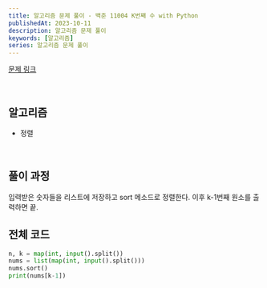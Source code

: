 ```yaml
---
title: 알고리즘 문제 풀이 - 백준 11004 K번째 수 with Python
publishedAt: 2023-10-11
description: 알고리즘 문제 풀이
keywords: [알고리즘]
series: 알고리즘 문제 풀이
---
```


[문제 링크](https://www.acmicpc.net/problem/11004)

<br />

## 알고리즘

- 정렬

<br />

## 풀이 과정

입력받은 숫자들을 리스트에 저장하고 sort 메소드로 정렬한다.
이후 k-1번째 원소를 출력하면 끝.

## 전체 코드

```python
n, k = map(int, input().split())
nums = list(map(int, input().split()))
nums.sort()
print(nums[k-1])
```
